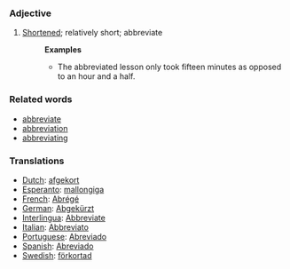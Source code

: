 ===Adjective===
#[[Shortened]]; relatively short; abbreviate
#:'''Examples'''
#:*The abbreviated lesson only took fifteen minutes as opposed to an hour and a half.

===Related words===
*[[abbreviate]]
*[[abbreviation]]
*[[abbreviating]]

===Translations===
*[[Dutch]]: [[afgekort]]
*[[Esperanto]]: [[mallongiga]]
*[[French]]: [[Abrégé]]
*[[German]]: [[Abgekürzt]]
*[[Interlingua]]: [[Abbreviate]]
*[[Italian]]: [[Abbreviato]]
*[[Portuguese]]: [[Abreviado]]
*[[Spanish]]: [[Abreviado]]
*[[Swedish]]: [[förkortad]]